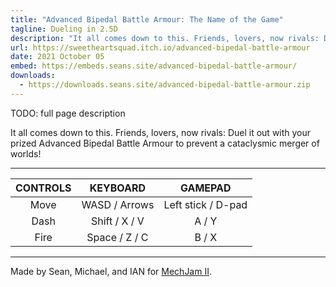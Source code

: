 ```yaml
---
title: "Advanced Bipedal Battle Armour: The Name of the Game"
tagline: Dueling in 2.5D
description: "It all comes down to this. Friends, lovers, now rivals: Duel it out with your prized Advanced Bipedal Battle Armour to prevent a cataclysmic merger of worlds!"
url: https://sweetheartsquad.itch.io/advanced-bipedal-battle-armour
date: 2021 October 05
embed: https://embeds.seans.site/advanced-bipedal-battle-armour/
downloads:
  - https://downloads.seans.site/advanced-bipedal-battle-armour.zip
---
```


TODO: full page description

It all comes down to this. Friends, lovers, now rivals: Duel it out with your prized Advanced Bipedal Battle Armour to prevent a cataclysmic merger of worlds!

---

<table style="text-align: center; width: 100%;">
<thead>
<tr>
<th>CONTROLS</th>
<th>KEYBOARD</th>
<th>GAMEPAD</th>
</tr>
</thead>
<tbody>
<tr>
<td>Move</td>
<td>WASD / Arrows</td>
<td>Left stick / D-pad</td>
</tr>
<tr>
<td>Dash</td>
<td>Shift / X / V</td>
<td>A / Y</td>
</tr>
<tr>
<td>Fire</td>
<td>Space / Z / C</td>
<td>B / X</td>
</tr>
</tbody>
</table>

---

Made by Sean, Michael, and IAN for [MechJam II](https://itch.io/jam/mechjam2).
